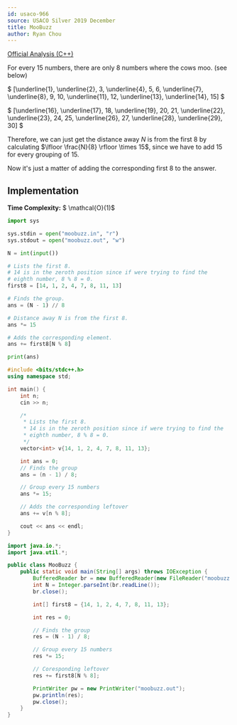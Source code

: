 ```yaml
---
id: usaco-966
source: USACO Silver 2019 December
title: MooBuzz
author: Ryan Chou
---
```


[Official Analysis (C++)](http://www.usaco.org/current/data/sol_moobuzz_silver_dec19.html)

For every $15$ numbers, there are only $8$ numbers where the cows moo. (see below)

$ [\underline{1}, \underline{2}, 3, \underline{4}, 5, 6, \underline{7}, \underline{8}, 9, 10, \underline{11}, 12, \underline{13}, \underline{14}, 15] $

$ [\underline{16}, \underline{17}, 18, \underline{19}, 20, 21, \underline{22}, \underline{23}, 24, 25, \underline{26}, 27, \underline{28}, \underline{29}, 30] $

Therefore, we can just get the distance away $N$ is from the first $8$ by calculating  $\lfloor \frac{N}{8} \rfloor \times 15$, since we have to add $15$ for every grouping of $15$. 

Now it's just a matter of adding the corresponding first $8$ to the answer. 

## Implementation

**Time Complexity:** $ \mathcal{O}(1)$
<LanguageSection>
<PySection>
```py
import sys

sys.stdin = open("moobuzz.in", "r")
sys.stdout = open("moobuzz.out", "w")

N = int(input())

# Lists the first 8.
# 14 is in the zeroth position since if were trying to find the
# eighth number, 8 % 8 = 0.
first8 = [14, 1, 2, 4, 7, 8, 11, 13]

# Finds the group.
ans = (N - 1) // 8

# Distance away N is from the first 8.
ans *= 15

# Adds the corresponding element.
ans += first8[N % 8]

print(ans)
```
</PySection>
<CPPSection>

```cpp
#include <bits/stdc++.h>
using namespace std;

int main() {
	int n;
	cin >> n;

	/*
	 * Lists the first 8.
	 * 14 is in the zeroth position since if were trying to find the
	 * eighth number, 8 % 8 = 0.
	 */
	vector<int> v{14, 1, 2, 4, 7, 8, 11, 13};

	int ans = 0;
	// Finds the group
	ans = (n - 1) / 8;

	// Group every 15 numbers
	ans *= 15;

	// Adds the corresponding leftover
	ans += v[n % 8];

	cout << ans << endl;
}
```
</CPPSection>	
<JavaSection>	

```java
import java.io.*;
import java.util.*;

public class MooBuzz {
	public static void main(String[] args) throws IOException {
		BufferedReader br = new BufferedReader(new FileReader("moobuzz.in"));
		int N = Integer.parseInt(br.readLine());
		br.close();

		int[] first8 = {14, 1, 2, 4, 7, 8, 11, 13};

		int res = 0;

		// Finds the group
		res = (N - 1) / 8;

		// Group every 15 numbers
		res *= 15;

		// Coresponding leftover
		res += first8[N % 8];

		PrintWriter pw = new PrintWriter("moobuzz.out");
		pw.println(res);
		pw.close();
	}
}
```
</JavaSection>
	
</LanguageSection>
